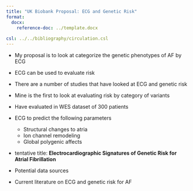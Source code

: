 ```yaml
---
title: "UK Biobank Proposal: ECG and Genetic Risk"
format: 
  docx:
    reference-doc: ../template.docx
    
csl: ../../bibliography/circulation.csl
---
```


- My proposal is to look at categorize the genetic phenotypes of AF by ECG
- ECG can be used to evaluate risk
- There are a number of studies that have looked at ECG and genetic risk
- Mine is the first to look at evaluating risk by category of variants
- Have evaluated in WES dataset of 300 patients
- ECG to predict the following parameters
	- Structural changes to atria
	- Ion channel remodeling
	- Global polygenic affects
- tentative title: __Electrocardiographic Signatures of Genetic Risk for Atrial Fibrillation__
- Potential data sources

- Current literature on ECG and genetic risk for AF
